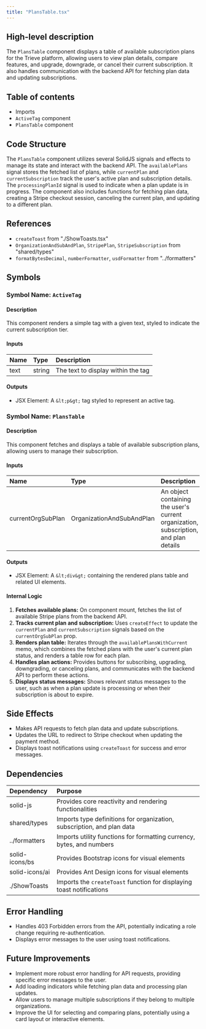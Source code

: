 ```yaml
---
title: "PlansTable.tsx"
---
```


## High-level description
The `PlansTable` component displays a table of available subscription plans for the Trieve platform, allowing users to view plan details, compare features, and upgrade, downgrade, or cancel their current subscription. It also handles communication with the backend API for fetching plan data and updating subscriptions.

## Table of contents
- Imports
- `ActiveTag` component
- `PlansTable` component

## Code Structure
The `PlansTable` component utilizes several SolidJS signals and effects to manage its state and interact with the backend API. The `availablePlans` signal stores the fetched list of plans, while `currentPlan` and `currentSubscription` track the user's active plan and subscription details. The `processingPlanId` signal is used to indicate when a plan update is in progress. The component also includes functions for fetching plan data, creating a Stripe checkout session, canceling the current plan, and updating to a different plan.

## References
- `createToast` from "./ShowToasts.tsx"
- `OrganizationAndSubAndPlan`, `StripePlan`, `StripeSubscription` from "shared/types"
- `formatBytesDecimal`, `numberFormatter`, `usdFormatter` from "../formatters"

## Symbols

### Symbol Name: `ActiveTag`
#### Description
This component renders a simple tag with a given text, styled to indicate the current subscription tier.

#### Inputs
| Name | Type | Description |
|:-----|:-----|:------------|
| text | string | The text to display within the tag |

#### Outputs
- JSX Element: A `&lt;p&gt;` tag styled to represent an active tag.

### Symbol Name: `PlansTable`
#### Description
This component fetches and displays a table of available subscription plans, allowing users to manage their subscription.

#### Inputs
| Name | Type | Description |
|:-----|:-----|:------------|
| currentOrgSubPlan | OrganizationAndSubAndPlan | An object containing the user's current organization, subscription, and plan details |

#### Outputs
- JSX Element: A `&lt;div&gt;` containing the rendered plans table and related UI elements.

#### Internal Logic
1. **Fetches available plans:** On component mount, fetches the list of available Stripe plans from the backend API.
2. **Tracks current plan and subscription:** Uses `createEffect` to update the `currentPlan` and `currentSubscription` signals based on the `currentOrgSubPlan` prop.
3. **Renders plan table:** Iterates through the `availablePlansWithCurrent` memo, which combines the fetched plans with the user's current plan status, and renders a table row for each plan.
4. **Handles plan actions:** Provides buttons for subscribing, upgrading, downgrading, or canceling plans, and communicates with the backend API to perform these actions.
5. **Displays status messages:** Shows relevant status messages to the user, such as when a plan update is processing or when their subscription is about to expire.

## Side Effects
- Makes API requests to fetch plan data and update subscriptions.
- Updates the URL to redirect to Stripe checkout when updating the payment method.
- Displays toast notifications using `createToast` for success and error messages.

## Dependencies
| Dependency | Purpose |
|:-----------|:--------|
| solid-js | Provides core reactivity and rendering functionalities |
| shared/types | Imports type definitions for organization, subscription, and plan data |
| ../formatters | Imports utility functions for formatting currency, bytes, and numbers |
| solid-icons/bs | Provides Bootstrap icons for visual elements |
| solid-icons/ai | Provides Ant Design icons for visual elements |
| ./ShowToasts | Imports the `createToast` function for displaying toast notifications |

## Error Handling
- Handles 403 Forbidden errors from the API, potentially indicating a role change requiring re-authentication.
- Displays error messages to the user using toast notifications.

## Future Improvements
- Implement more robust error handling for API requests, providing specific error messages to the user.
- Add loading indicators while fetching plan data and processing plan updates.
- Allow users to manage multiple subscriptions if they belong to multiple organizations.
- Improve the UI for selecting and comparing plans, potentially using a card layout or interactive elements. 

